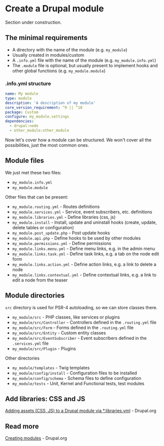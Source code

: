 # Create a Drupal module

<Callout type="warning">Section under construction.</Callout>

## The minimal requirements 

- A directory with the name of the module (e.g. `my_module`)
- Usually created in modules/custom
- A `.info.yml` file with the name of the module (e.g. `my_module.info.yml`)
- The `.module` file is optional, but usually present to implement hooks and other global functions (e.g. `my_module.module`)

### .info.yml structure

```yaml
name: My module
type: module
description: 'A description of my module'
core_version_requirement: ^9 || ^10
package: Custom
configure: my_module.settings
dependencies:
  - drupal:node
  - other_module:other_module
```

Now let's cover how a module can be structured.
We won't cover all the possibilities, just the most common ones.

## Module files

We just met these two files:

- `my_module.info.yml`
- `my_module.module`

Other files that can be present:

- `my_module.routing.yml` - Routes definitions
- `my_module.services.yml` - Service, event subscribers, etc. definitions
- `my_module.libraries.yml` - Define libraries (css, js)
- `my_module.install` - Install, update and uninstall hooks (create, update, delete tables or configuration)
- `my_module.post_update.php` - Post update hooks
- `my_module.api.php` - Define hooks to be used by other modules
- `my_module.permissions.yml` - Define permissions
- `my_module.links.menu.yml` - Define menu links, e.g. in the admin menu
- `my_module.links.task.yml` - Define task links, e.g. a tab on the node edit form
- `my_module.links.action.yml` - Define action links, e.g. a link to delete a node
- `my_module.links.contextual.yml` - Define contextual links, e.g. a link to edit a node from the teaser

## Module directories

`src` directory is used for PSR-4 autoloading, so we can store classes there.

- `my_module/src` - PHP classes, like services or plugins
- `my_module/src/Controller` - Controllers defined in the `.routing.yml` file
- `my_module/src/Form` - Forms defined in the `.routing.yml` file
- `my_module/src/Entity` - Custom entity classes
- `my_module/src/EventSubscriber` - Event subscribers defined in the `.services.yml` file
- `my_module/src/Plugin` - Plugins

Other directories

- `my_module/templates` - Twig templates
- `my_module/config/install` - Configuration files to be installed
- `my_module/config/schema` - Schema files to define configuration
- `my_module/tests` - Unit, Kernel and Functional tests, test modules

## Add libraries: CSS and JS

[Adding assets (CSS, JS) to a Drupal module via *.libraries.yml](https://www.drupal.org/node/2274843) - Drupal.org

## Read more

[Creating modules](https://www.drupal.org/docs/develop/creating-modules) - Drupal.org
